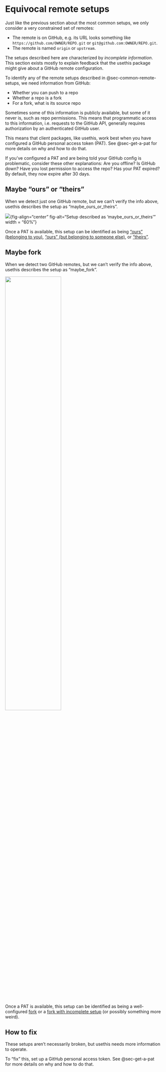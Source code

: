 # Equivocal remote setups {#sec-equivocal}

Just like the previous section about the most common setups, we only consider a very constrained set of remotes:

-   The remote is on GitHub, e.g. its URL looks something like `https://github.com/OWNER/REPO.git` or `git@github.com:OWNER/REPO.git`.
-   The remote is named `origin` or `upstream`.

The setups described here are characterized by *incomplete information*. This section exists mostly to explain feedback that the usethis package might give about a GitHub remote configuration.

To identify any of the remote setups described in @sec-common-remote-setups, we need information from GitHub:

-   Whether you can push to a repo
-   Whether a repo is a fork
-   For a fork, what is its source repo

Sometimes some of this information is publicly available, but some of it never is, such as repo permissions. This means that programmatic access to this information, i.e. requests to the GitHub API, generally requires authorization by an authenticated GitHub user.

This means that client packages, like usethis, work best when you have configured a GitHub personal access token (PAT). See @sec-get-a-pat for more details on why and how to do that.

If you've configured a PAT and are being told your GitHub config is problematic, consider these other explanations: Are you offline? Is GitHub down? Have you lost permission to access the repo? Has your PAT expired? By default, they now expire after 30 days.

## Maybe "ours" or "theirs"

When we detect just one GitHub remote, but we can't verify the info above, usethis describes the setup as "maybe_ours_or_theirs".

![](img/maybe_ours_or_theirs.jpeg){fig-align="center" fig-alt="Setup described as 'maybe_ours_or_theirs'" width = "60%"}

Once a PAT is available, this setup can be identified as being ["ours" (belonging to you)](sec-ours-you), ["ours" (but belonging to someone else)](sec-ours-them), or ["theirs"](sec-theirs).

## Maybe fork

When we detect two GitHub remotes, but we can't verify the info above, usethis describes the setup as "maybe_fork".

![](img/maybe_fork.jpeg){fig-align="center" fig-alt="Setup described as 'maybe_fork'" width="60%"}

Once a PAT is available, this setup can be identified as being a well-configured [fork](sec-fork-them) or a [fork with incomplete setup](sec-fork_upstream_is_not_origin_parent) (or possibly something more weird).

## How to fix

These setups aren't necessarily broken, but usethis needs more information to operate.

To "fix" this, set up a GitHub personal access token. See @sec-get-a-pat for more details on why and how to do that.
